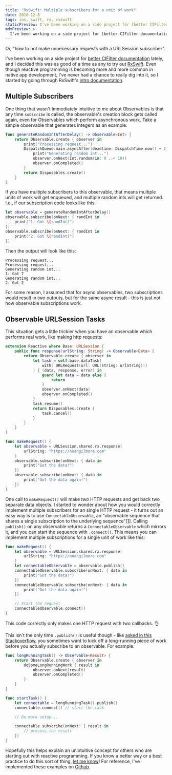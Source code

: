 ```yaml
---
title: "RxSwift: Multiple subscribers for a unit of work"
date: 2018-12-8
tags: ios, swift, rx, rxswift
staticPreview: I've been working on a side project for [better CIFilter documentation](https://twitter.com/noahsark769/status/1066878101907419137) lately, and I decided this was as good of a time as any to try out [RxSwift](https://github.com/ReactiveX/RxSwift). We use reactive programming at work, but I haven't really been able to dig into it yet...
mdxPreview: >
  I've been working on a side project for [better CIFilter documentation](https://twitter.com/noahsark769/status/1066878101907419137) lately, and I decided this was as good of a time as any to try out [RxSwift](https://github.com/ReactiveX/RxSwift). We use reactive programming at work, but I haven't really been able to dig into it yet...
---
```

Or, "how to not make unnecessary requests with a URLSession subscriber".

I've been working on a side project for [better CIFilter documentation](https://twitter.com/noahsark769/status/1066878101907419137) lately, and I decided this was as good of a time as any to try out [RxSwift](https://github.com/ReactiveX/RxSwift). Even though reactive programming is becoming more and more common in native app development, I've never had a chance to really dig into it, so I started by going through RxSwift's [intro documentation](https://github.com/ReactiveX/RxSwift/blob/master/Documentation/GettingStarted.md).

## Multiple Subscribers

One thing that wasn't immediately intuitive to me about Observables is that any time `subscribe` is called, the observable's creation block gets called again, even for Observables which perform asynchronous work. Take a simple observable that generates integers as an example:

```swift
func generateRandomIntAfterDelay() -> Observable<Int> {
    return Observable.create { observer in
        print("Processing request...")
        DispatchQueue.main.asyncAfter(deadline: DispatchTime.now() + 2) {
            print("Generating random int...")
            observer.onNext(Int.random(in: 0 ..< 10))
            observer.onCompleted()
        }
        return Disposables.create()
    }
}
```

If you have multiple subscribers to this observable, that means multiple units of work will get enqueued, and multiple random ints will get returned. I.e., if our subscription code looks like this:

```swift
let observable = generateRandomIntAfterDelay()
observable.subscribe(onNext: { randInt in
    print("1: Got \(randInt)")
})
observable.subscribe(onNext: { randInt in
    print("2: Got \(randInt)")
})
```

Then the output will look like this:

```nohighlight
Processing request...
Processing request...
Generating random int...
1: Got 7
Generating random int...
2: Got 2
```

For some reason, I assumed that for async observables, two subscriptions would result in two outputs, but for the same async result - this is just not how observable subscriptions work.

## Observable URLSession Tasks

This situation gets a little trickier when you have an observable which performs real work, like making http requests:

```swift
extension Reactive where Base: URLSession {
    public func response(urlString: String) -> Observable<Data> {
        return Observable.create { observer in
            let task = self.base.dataTask(
                with: URLRequest(url: URL(string: urlString)!)
            ) { (data, response, error) in
                guard let data = data else {
                    return
                }
                observer.onNext(data)
                observer.onCompleted()
            }
            task.resume()
            return Disposables.create {
                task.cancel()
            }
        }
    }
}

func makeRequest() {
    let observable = URLSession.shared.rx.response(
        urlString: "https://noahgilmore.com"
    )
    observable.subscribe(onNext: { data in
        print("Got the data!")
    })
    observable.subscribe(onNext: { data in
        print("Got the data again!")
    })
}
```

One call to `makeRequest()` will make _two_ HTTP requests and get back two separate data objects. I started to wonder about how you would correctly implement multiple subscribers for an single HTTP request - it turns out an easy way is to use `ConnectableObservable`, an "observable sequence that shares a single subscription to the underlying sequence"[[1]](https://github.com/ReactiveX/RxSwift/blob/53cd723d40d05177e790c8c34c36cec7092a6106/RxSwift/Observables/Multicast.swift#L54). Calling `publish()` on any observable returns a `ConnectableObservable` which mirrors it, and you can start the sequence with `.connect()`. This means you can implement multiple subscriptions for a single unit of work like this:

```swift
func makeRequest() {
    let observable = URLSession.shared.rx.response(
        urlString: "https://noahgilmore.com"
    )
    let connectableObservable = observable.publish()
    connectableObservable.subscribe(onNext: { data in
        print("Got the data!")
    })
    connectableObservable.subscribe(onNext: { data in
        print("Got the data again!")
    })

    // Start the request
    connectableObservable.connect()
}
```

This code correctly only makes one HTTP request with two callbacks. 👌

This isn't the only time `.publish()` is useful though - like [asked in this Stackoverflow](https://stackoverflow.com/questions/40052529/in-rxjs-5-is-there-a-way-to-trigger-an-observable-before-subscribing-to-it?rq=1), you sometimes want to kick off a long-running piece of work before you actually subscribe to an observable. For example:

```swift
func longRunningTask() -> Observable<Result> {
    return Observable.create { observer in
        doSomeLongRunningWork { result in
            observer.onNext(result)
            observer.onCompleted()
        }
    }
}

func startTask() {
    let connectable = longRunningTask().publish()
    connectable.connect() // start the task

    // Do more setup...

    connectable.subscribe(onNext: { result in
        // process the result
    })
}
```

Hopefully this helps explain an unintuitive concept for others who are starting out with reactive programming. If you know a better way or a best practice to do this sort of thing, [let me know](https://twitter.com/noahsark769)! For reference, I've implemented these examples on [Github](https://github.com/noahsark769/RxSwift-practice/blob/ca092d91791e40a98980607c0d72caa774d1a509/rxswift-practice/Tests.swift#L85).